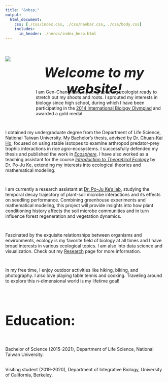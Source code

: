 ```yaml
---
title: "&nbsp;"
output:
  html_document:
    css: [./css/index.css, ./css/navbar.css, ./css/body.css]
    includes:
      in_header: ./heros/index_hero.html
---
```


<style>
h1 {font-weight: bold !important; 
    font-size: 42px !important}
</style>   


<div style="display: flex;">

<img src="./images/Personal photo.JPG" style="max-width: 300px; max-height: 400px; width:auto; height:auto; margin-top: 20px;">

<div style="padding-left: 40px; width: 800px">

<div style="height: 50px;">
<h1 style="text-align: center; font-style: italic;">Welcome to my website!</h1>
</div>

<div style="height: 1em;"></div>

<div style="padding-left: 40px;">
I am Gen-Chang Hsu, a young seedling ecologist ready to stretch out my shoots and roots. I sprouted my interests in biology since high school, during which I have been participating in the [2014 International Biology Olympiad](https://www.ibo-info.org/en/contest/past-ibos.html){target="_blank"} and awarded a gold medal.
</div>

</div>

</div>

<div style="height: 1em;"></div>

I obtained my undergraduate degree from the Department of Life Science, National Taiwan University. My Bachelor’s thesis, advised by [Dr. Chuan-Kai Ho](https://ecology.lifescience.ntu.edu.tw/doku.php/en/ckho/start){target="_blank"}, focused on using stable isotopes to examine arthropod predator-prey trophic interactions in rice agro-ecosystems. I successfully defended my thesis and published the work in [*Ecosphere*](https://esajournals.onlinelibrary.wiley.com/doi/10.1002/ecs2.3625){target="_blank"}. I have also worked as a teaching assistant for the course [_Introduction to Theoretical Ecology_](https://genchanghsu.github.io/2021_Fall_Introduction_to_Theoretical_Ecology/){target="_blank"} by Dr. Po-Ju Ke, extending my interests into ecological theories and mathematical modeling.

<div style="height: 1em;"></div>

I am currently a research assistant at [Dr. Po-Ju Ke’s lab](https://pojuke.com/), studying the temporal decay trajectory of plant-soil microbe interactions and its effects on seedling performance. Combining greenhouse experiments and mathematical modeling, this project will provide insights into how plant conditioning history affects the soil microbe communities and in turn influence forest regeneration and vegetation dynamics. 

<div style="height: 1em;"></div>

Fascinated by the exquisite relationships between organisms and environments, ecology is my favorite field of biology at all times and I have broad interests in various ecological topics. I am also into data science and visualization. Check out my [Research](https://genchanghsu.github.io/Research.html) page for more information.

<div style="height: 1em;"></div>

In my free time, I enjoy outdoor activities like hiking, biking, and photography. I also love playing table tennis and cooking. Traveling around to explore this n-dimensional world is my lifetime goal!

<br>

# Education:
<div style="height: 1em;"></div>
Bachelor of Science (2015-2021), Department of Life Science, National Taiwan University.

<div style="height:2px;"></div>

Visiting student (2019-2020), Department of Integrative Biology, University of California, Berkeley.

<div style="height:2px;"></div>


